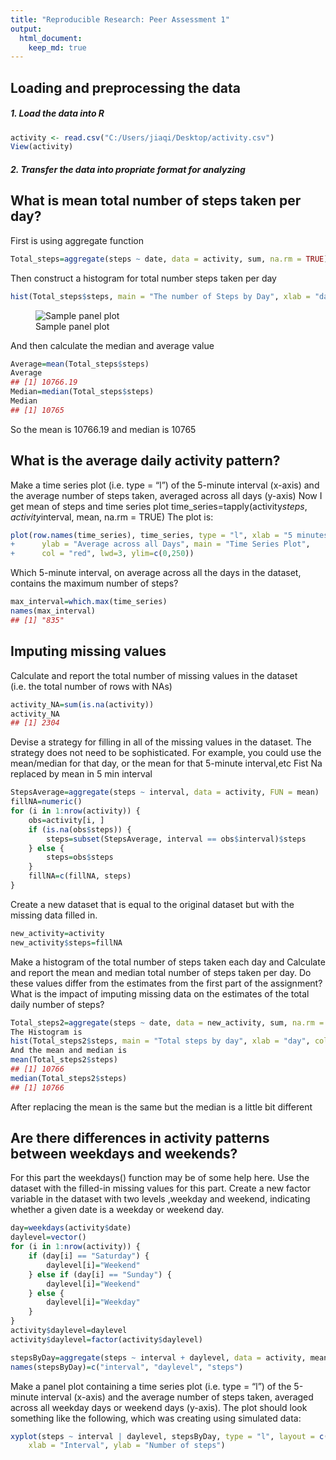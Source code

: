 ```yaml
---
title: "Reproducible Research: Peer Assessment 1"
output: 
  html_document:
    keep_md: true
---
```



## Loading and preprocessing the data
##### 1. Load the data into R
```r
activity <- read.csv("C:/Users/jiaqi/Desktop/activity.csv")
View(activity)
```
##### 2. Transfer the data into propriate format for analyzing




## What is mean total number of steps taken per day?

First is using aggregate function
```r
Total_steps=aggregate(steps ~ date, data = activity, sum, na.rm = TRUE)
```
Then construct a histogram for total number steps taken per day
```r
hist(Total_steps$steps, main = "The number of Steps by Day", xlab = "day", col="skyblue", border=F,  breaks=20)
```
![Sample panel plot](instructions_fig/sample_panelplot.png)

And then calculate the median and average value 

```r
Average=mean(Total_steps$steps)
Average
## [1] 10766.19
Median=median(Total_steps$steps)
Median
## [1] 10765
```

So the mean is 10766.19 and median is 10765


## What is the average daily activity pattern?
Make a time series plot (i.e. type = “l”) of the 5-minute interval (x-axis) and the average number of steps taken, averaged across all days (y-axis)
Now I get mean of steps and time series plot
time_series=tapply(activity$steps, activity$interval, mean, na.rm = TRUE)
The plot is:
```r
plot(row.names(time_series), time_series, type = "l", xlab = "5 minutes interval", 
+      ylab = "Average across all Days", main = "Time Series Plot", 
+      col = "red", lwd=3, ylim=c(0,250))
```
Which 5-minute interval, on average across all the days in the dataset, contains the maximum number of steps?
```r
max_interval=which.max(time_series)
names(max_interval)
## [1] "835"
```


## Imputing missing values

Calculate and report the total number of missing values in the dataset (i.e. the total number of rows with NAs)
```r
activity_NA=sum(is.na(activity))
activity_NA
## [1] 2304
```
Devise a strategy for filling in all of the missing values in the dataset. The strategy does not need to be sophisticated. For example, you could use the mean/median for that day, or the mean for that 5-minute interval,etc
Fist Na replaced by mean in 5 min interval
```r
StepsAverage=aggregate(steps ~ interval, data = activity, FUN = mean)
fillNA=numeric()
for (i in 1:nrow(activity)) {
    obs=activity[i, ]
    if (is.na(obs$steps)) {
        steps=subset(StepsAverage, interval == obs$interval)$steps
    } else {
        steps=obs$steps
    }
    fillNA=c(fillNA, steps)
}
```
Create a new dataset that is equal to the original dataset but with the missing data filled in.
```r
new_activity=activity
new_activity$steps=fillNA
```
Make a histogram of the total number of steps taken each day and Calculate and report the mean and median total number of steps taken per day. Do these values differ from the estimates from the first part of the assignment? What is the impact of imputing missing data on the estimates of the total daily number of steps?
```r
Total_steps2=aggregate(steps ~ date, data = new_activity, sum, na.rm = TRUE)
The Histogram is
hist(Total_steps2$steps, main = "Total steps by day", xlab = "day", col=scales::alpha('red',.5), breaks=20, border = F)
And the mean and median is
mean(Total_steps2$steps)
## [1] 10766
median(Total_steps2$steps)
## [1] 10766
```
After replacing the mean is the same but the median is a little bit different


## Are there differences in activity patterns between weekdays and weekends?

For this part the weekdays() function may be of some help here. Use the dataset with the filled-in missing values for this part.
Create a new factor variable in the dataset with two levels ,weekday and weekend, indicating whether a given date is a weekday or weekend day.
```r
day=weekdays(activity$date)
daylevel=vector()
for (i in 1:nrow(activity)) {
    if (day[i] == "Saturday") {
        daylevel[i]="Weekend"
    } else if (day[i] == "Sunday") {
        daylevel[i]="Weekend"
    } else {
        daylevel[i]="Weekday"
    }
}
activity$daylevel=daylevel
activity$daylevel=factor(activity$daylevel)
```
```r
stepsByDay=aggregate(steps ~ interval + daylevel, data = activity, mean)
names(stepsByDay)=c("interval", "daylevel", "steps")
```
Make a panel plot containing a time series plot (i.e. type = “l”) of the 5-minute interval (x-axis) and the average number of steps taken, averaged across all weekday days or weekend days (y-axis). The plot should look something like the following, which was creating using simulated data:
```r
xyplot(steps ~ interval | daylevel, stepsByDay, type = "l", layout = c(1, 2), 
    xlab = "Interval", ylab = "Number of steps")
```
